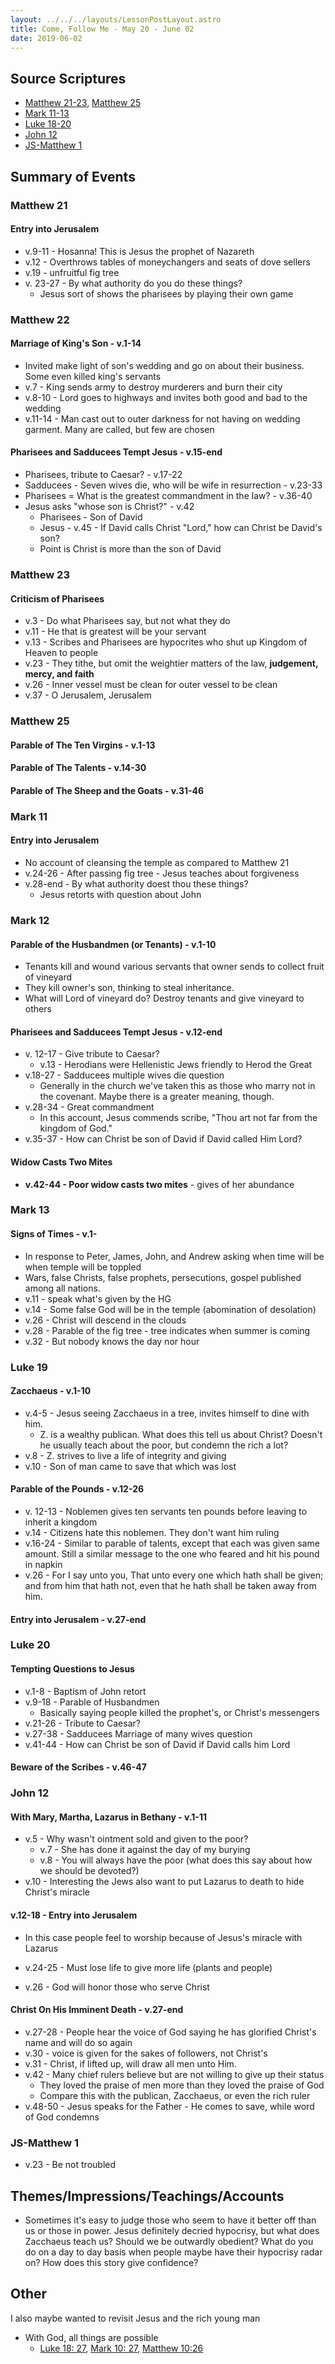 ```yaml
---
layout: ../../../layouts/LessonPostLayout.astro
title: Come, Follow Me - May 20 - June 02
date: 2019-06-02
---
```


## Source Scriptures

- [Matthew 21-23](https://www.lds.org/scriptures/nt/matt/21?lang=eng), [Matthew 25](<(https://www.lds.org/scriptures/nt/matt/21?lang=eng)>)
- [Mark 11-13](https://www.lds.org/scriptures/nt/mark/11?lang=eng)
- [Luke 18-20](https://www.lds.org/scriptures/nt/luke/18?lang=eng)
- [John 12](https://www.lds.org/study/scriptures/nt/john/12?lang=eng)
- [JS-Matthew 1](https://www.lds.org/study/scriptures/pgp/js-m/1?lang=eng)

## Summary of Events

### Matthew 21

#### Entry into Jerusalem

- v.9-11 - Hosanna! This is Jesus the prophet of Nazareth
- v.12 - Overthrows tables of moneychangers and seats of dove sellers
- v.19 - unfruitful fig tree
- v. 23-27 - By what authority do you do these things?
  - Jesus sort of shows the pharisees by playing their own game

### Matthew 22

#### Marriage of King's Son - v.1-14

- Invited make light of son's wedding and go on about their business. Some even killed king's servants
- v.7 - King sends army to destroy murderers and burn their city
- v.8-10 - Lord goes to highways and invites both good and bad to the wedding
- v.11-14 - Man cast out to outer darkness for not having on wedding garment. Many are called, but few are chosen

#### Pharisees and Sadducees Tempt Jesus - v.15-end

- Pharisees, tribute to Caesar? - v.17-22
- Sadducees - Seven wives die, who will be wife in resurrection - v.23-33
- Pharisees = What is the greatest commandment in the law? - v.36-40
- Jesus asks "whose son is Christ?" - v.42
  - Pharisees - Son of David
  - Jesus - v.45 - If David calls Christ "Lord," how can Christ be David's son?
  - Point is Christ is more than the son of David

### Matthew 23

#### Criticism of Pharisees

- v.3 - Do what Pharisees say, but not what they do
- v.11 - He that is greatest will be your servant
- v.13 - Scribes and Pharisees are hypocrites who shut up Kingdom of Heaven to people
- v.23 - They tithe, but omit the weightier matters of the law, **judgement, mercy, and faith**
- v.26 - Inner vessel must be clean for outer vessel to be clean
- v.37 - O Jerusalem, Jerusalem

### Matthew 25

#### Parable of The Ten Virgins - v.1-13

#### Parable of The Talents - v.14-30

#### Parable of The Sheep and the Goats - v.31-46

### Mark 11

#### Entry into Jerusalem

- No account of cleansing the temple as compared to Matthew 21
- v.24-26 - After passing fig tree - Jesus teaches about forgiveness
- v.28-end - By what authority doest thou these things?
  - Jesus retorts with question about John

### Mark 12

#### Parable of the Husbandmen (or Tenants) - v.1-10

- Tenants kill and wound various servants that owner sends to collect fruit of vineyard
- They kill owner's son, thinking to steal inheritance.
- What will Lord of vineyard do? Destroy tenants and give vineyard to others

#### Pharisees and Sadducees Tempt Jesus - v.12-end

- v. 12-17 - Give tribute to Caesar?
  - v.13 - Herodians were Hellenistic Jews friendly to Herod the Great
- v.18-27 - Sadducees multiple wives die question
  - Generally in the church we've taken this as those who marry not in the covenant. Maybe there is a greater meaning, though.
- v.28-34 - Great commandment
  - In this account, Jesus commends scribe, "Thou art not far from the kingdom of God."
- v.35-37 - How can Christ be son of David if David called Him Lord?

#### Widow Casts Two Mites

- **v.42-44 - Poor widow casts two mites** - gives of her abundance

### Mark 13

#### Signs of Times - v.1-

- In response to Peter, James, John, and Andrew asking when time will be when temple will be toppled
- Wars, false Christs, false prophets, persecutions, gospel published among all nations.
- v.11 - speak what's given by the HG
- v.14 - Some false God will be in the temple (abomination of desolation)
- v.26 - Christ will descend in the clouds
- v.28 - Parable of the fig tree - tree indicates when summer is coming
- v.32 - But nobody knows the day nor hour

### Luke 19

#### Zacchaeus - v.1-10

- v.4-5 - Jesus seeing Zacchaeus in a tree, invites himself to dine with him.
  - Z. is a wealthy publican. What does this tell us about Christ? Doesn't he usually teach about the poor, but condemn the rich a lot?
- v.8 - Z. strives to live a life of integrity and giving
- v.10 - Son of man came to save that which was lost

#### Parable of the Pounds - v.12-26

- v. 12-13 - Noblemen gives ten servants ten pounds before leaving to inherit a kingdom
- v.14 - Citizens hate this noblemen. They don't want him ruling
- v.16-24 - Similar to parable of talents, except that each was given same amount. Still a similar message to the one who feared and hit his pound in napkin
- v.26 - For I say unto you, That unto every one which hath shall be given; and from him that hath not, even that he hath shall be taken away from him.

#### Entry into Jerusalem - v.27-end

### Luke 20

#### Tempting Questions to Jesus

- v.1-8 - Baptism of John retort
- v.9-18 - Parable of Husbandmen
  - Basically saying people killed the prophet's, or Christ's messengers
- v.21-26 - Tribute to Caesar?
- v.27-38 - Sadducees Marriage of many wives question
- v.41-44 - How can Christ be son of David if David calls him Lord

#### Beware of the Scribes - v.46-47

### John 12

#### With Mary, Martha, Lazarus in Bethany - v.1-11

- v.5 - Why wasn't ointment sold and given to the poor?
  - v.7 - She has done it against the day of my burying
  - v.8 - You will always have the poor (what does this say about how we should be devoted?)
- v.10 - Interesting the Jews also want to put Lazarus to death to hide Christ's miracle

#### v.12-18 - Entry into Jerusalem

- In this case people feel to worship because of Jesus's miracle with Lazarus

- v.24-25 - Must lose life to give more life (plants and people)
- v.26 - God will honor those who serve Christ

#### Christ On His Imminent Death - v.27-end

- v.27-28 - People hear the voice of God saying he has glorified Christ's name and will do so again
- v.30 - voice is given for the sakes of followers, not Christ's
- v.31 - Christ, if lifted up, will draw all men unto Him.
- v.42 - Many chief rulers believe but are not willing to give up their status
  - They loved the praise of men more than they loved the praise of God
  - Compare this with the publican, Zacchaeus, or even the rich ruler
- v.48-50 - Jesus speaks for the Father - He comes to save, while word of God condemns

### JS-Matthew 1

- v.23 - Be not troubled

## Themes/Impressions/Teachings/Accounts

- Sometimes it's easy to judge those who seem to have it better off than us or those in power. Jesus definitely decried hypocrisy, but what does Zacchaeus teach us? Should we be outwardly obedient? What do you do on a day to day basis when people maybe have their hypocrisy radar on? How does this story give confidence?

## Other

I also maybe wanted to revisit Jesus and the rich young man

- With God, all things are possible
  - [Luke 18: 27](https://www.lds.org/study/scriptures/nt/luke/18.27?lang=eng#27), [Mark 10: 27](https://www.lds.org/study/scriptures/nt/mark/10.27?lang=eng#27), [Matthew 10:26](https://www.lds.org/study/scriptures/nt/matt/19.26?lang=eng#26)
